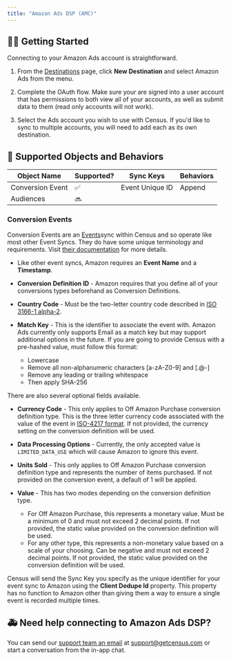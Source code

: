 ```yaml
---
title: "Amazon Ads DSP (AMC)"
---
```


## 🏃‍♀️ Getting Started

Connecting to your Amazon Ads account is straightforward.

1. From the [Destinations](https://app.getcensus.com/destinations) page, click **New Destination** and select Amazon Ads from the menu.

2. Complete the OAuth flow. Make sure your are signed into a user account that has permissions to both view all of your accounts, as well as submit data to them (read only accounts will not work).

3. Select the Ads account you wish to use with Census. If you'd like to sync to multiple accounts, you will need to add each as its own destination.

## 🔀 Supported Objects and Behaviors

| **Object Name**  | **Supported?** | **Sync Keys**   | **Behaviors** |
| ---------------- | -------------- | --------------- | ------------- |
| Conversion Event | ✅              | Event Unique ID | Append        |
| Audiences        | 🔜             |                |              |

### Conversion Events

Conversion Events are an [Events](/basics/data-models-and-entities/defining-source-data/events)sync within Census and so operate like most other Event Syncs. They do have some unique terminology and requirements. Visit [their documentation](https://advertising.amazon.com/API/docs/en-us/dsp-conversion-builder#tag/Conversion-Event-Data/operation/dspAmazonIngestConversionData) for more details.

* Like other event syncs, Amazon requires an **Event Name** and a **Timestamp**.

* **Conversion Definition ID** \- Amazon requires that you define all of your conversions types beforehand as Conversion Definitions.

* **Country Code** \- Must be the two-letter country code described in [ISO 3166-1 alpha-2](https://en.wikipedia.org/wiki/List%5Fof%5FISO%5F3166%5Fcountry%5Fcodes).

* **Match Key** \- This is the identifier to associate the event with. Amazon Ads currently only supports Email as a match key but may support additional options in the future. If you are going to provide Census with a pre-hashed value, must follow this format:  
   * Lowercase  
   * Remove all non-alphanumeric characters \[a-zA-Z0-9\] and \[.@-\]  
   * Remove any leading or trailing whitespace  
   * Then apply SHA-256

There are also several optional fields available.

* **Currency Code** \- This only applies to Off Amazon Purchase conversion definition type. This is the three letter currency code associated with the value of the event in [ISO-4217 format](https://en.wikipedia.org/wiki/ISO%5F4217#List%5Fof%5FISO%5F4217%5Fcurrency%5Fcodes). If not provided, the currency setting on the conversion definition will be used.

* **Data Processing Options** \- Currently, the only accepted value is `LIMITED_DATA_USE` which will cause Amazon to ignore this event.

* **Units Sold** \- This only applies to Off Amazon Purchase conversion definition type and represents the number of items purchased. If not provided on the conversion event, a default of 1 will be applied.

* **Value** \- This has two modes depending on the conversion definition type.  
   * For Off Amazon Purchase, this represents a monetary value. Must be a minimum of 0 and must not exceed 2 decimal points. If not provided, the static value provided on the conversion definition will be used.  
   * For any other type, this represents a non-monetary value based on a scale of your choosing. Can be negative and must not exceed 2 decimal points. If not provided, the static value provided on the conversion definition will be used.

Census will send the Sync Key you specify as the unique identifier for your event sync to Amazon using the **Client Dedupe Id** property. This property has no function to Amazon other than giving them a way to ensure a single event is recorded multiple times. 

## 🚑 Need help connecting to Amazon Ads DSP?

You can send our [support team an email](mailto:support@getcensus.com) at support@getcensus.com or start a conversation from the in-app chat.